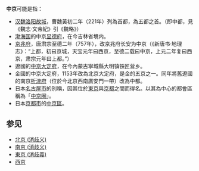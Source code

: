 '''中京'''可能是指：
* [[汉魏洛阳故城|汉魏洛阳故城]]，曹魏黃初二年（221年）列為首都，為五都之首。（即中都，見《魏志·文帝紀》引《魏略》）
* [[渤海国|渤海国]]的中京[[显德府|显德府]]，在今吉林省境内。
* [[京兆府|京兆府]]，唐肃宗至德二年（757年），改京兆府长安为中京（《新唐书·地理志》：“上都，初曰京城，天宝元年曰西京，至德二载曰中京，上元二年复曰西京，肃宗元年曰上都。”）
* 遼國的[[大定府_(辽朝)|中京大定府]]，在今內蒙古寧城縣大明镇铁匠营乡。
* 金國的中京大定府，1153年改為北京大定府，是金的五京之一。同年將舊遼國的南京[[析津府|析津府]]（位於今北京西南廣安門一帶）改為中都。
* 日本[[名古屋市|名古屋市]]的別稱，因其位於[[東京|東京]]與[[京都|京都]]之間而得名。以其為中心的都會區稱為「[[中京圈|中京圈]]」。
* 日本[[京都市|京都市]]的[[中京區|中京區]]。

== 参见 ==
*[[北京_(消歧义)|北京 (消歧义)]]
*[[南京_(消歧义)|南京 (消歧义)]]
*[[東京_(消歧義)|東京 (消歧義)]]
*[[西京|西京]]

{{Disambig|cat=二字亚洲地名消歧义|Z}}